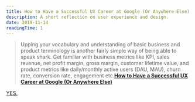 ```yaml
---
title: How to Have a Successful UX Career at Google (Or Anywhere Else)
description: A short reflection on user experience and design.
date: 2019-11-14
readingTime: 1
---
```


>Upping your vocabulary and understanding of basic business and product terminology is another fairly simple way of being able to speak shark. Get familiar with business metrics like KPI, sales revenue, net profit margin, gross margin, customer lifetime value, and product metrics like daily/monthly active users (DAU, MAU), churn rate, conversion rate, engagement etc.**<a href="https://medium.com/google-design/how-to-have-a-successful-ux-career-at-google-or-anywhere-else-ea63624f74de">How to Have a Successful UX Career at Google (Or Anywhere Else)</a>**

 <a href="/speak-business">YES.</a>